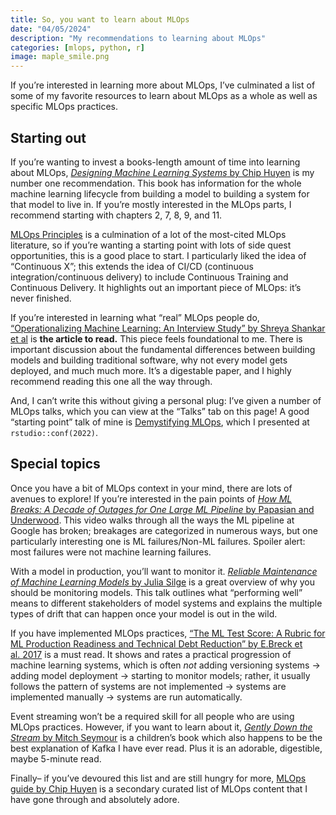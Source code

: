 ```yaml
---
title: So, you want to learn about MLOps
date: "04/05/2024"
description: "My recommendations to learning about MLOps"
categories: [mlops, python, r]
image: maple_smile.png
---
```


If you're interested in learning more about MLOps, I've culminated a list of some of my favorite resources to learn about MLOps as a whole as well as specific MLOps practices.

## Starting out

If you're wanting to invest a books-length amount of time into learning about MLOps, [*Designing Machine Learning Systems* by Chip Huyen](https://www.oreilly.com/library/view/designing-machine-learning/9781098107956/) is my number one recommendation. This book has information for the whole machine learning lifecycle from building a model to building a system for that model to live in. If you're mostly interested in the MLOps parts, I recommend starting with chapters 2, 7, 8, 9, and 11.

[MLOps Principles](https://ml-ops.org/content/mlops-principles) is a culmination of a lot of the most-cited MLOps literature, so if you're wanting a starting point with lots of side quest opportunities, this is a good place to start. I particularly liked the idea of "Continuous X"; this extends the idea of CI/CD (continuous integration/continuous delivery) to include Continuous Training and Continuous Delivery. It highlights out an important piece of MLOps: it's never finished.

If you're interested in learning what "real" MLOps people do, ["Operationalizing Machine Learning: An Interview Study" by Shreya Shankar et al](https://arxiv.org/pdf/2209.09125.pdf) is **the article to read.** This piece feels foundational to me. There is important discussion about the fundamental differences between building models and building traditional software, why not every model gets deployed, and much much more. It's a digestable paper, and I highly recommend reading this one all the way through.

And, I can't write this without giving a personal plug: I've given a number of MLOps talks, which you can view at the "Talks" tab on this page! A good "starting point" talk of mine is [Demystifying MLOps](https://www.youtube.com/watch?v=hzrFU5-_9-E), which I presented at `rstudio::conf(2022)`.

## Special topics

Once you have a bit of MLOps context in your mind, there are lots of avenues to explore! If you're interested in the pain points of [*How ML Breaks: A Decade of Outages for One Large ML Pipeline* by Papasian and Underwood](https://www.youtube.com/watch?v=hBMHohkRgAA). This video walks through all the ways the ML pipeline at Google has broken; breakages are categorized in numerous ways, but one particularly interesting one is ML failures/Non-ML failures. Spoiler alert: most failures were not machine learning failures.

With a model in production, you'll want to monitor it. [*Reliable Maintenance of Machine Learning Models* by Julia Silge](https://www.youtube.com/watch?v=LGXi2R70pVc) is a great overview of why you should be monitoring models. This talk outlines what "performing well" means to different stakeholders of model systems and explains the multiple types of drift that can happen once your model is out in the wild.

If you have implemented MLOps practices, [“The ML Test Score: A Rubric for ML Production Readiness and Technical Debt Reduction” by E.Breck et al. 2017](https://static.googleusercontent.com/media/research.google.com/en//pubs/archive/aad9f93b86b7addfea4c419b9100c6cdd26cacea.pdf) is a must read. It shows and rates a practical progression of machine learning systems, which is often *not* adding versioning systems -> adding model deployment -> starting to monitor models; rather, it usually follows the pattern of systems are not implemented -> systems are implemented manually -> systems are run automatically.

Event streaming won't be a required skill for all people who are using MLOps practices. However, if you want to learn about it, [*Gently Down the Stream* by Mitch Seymour](https://www.gentlydownthe.stream/) is a children's book which also happens to be the best explanation of Kafka I have ever read. Plus it is an adorable, digestible, maybe 5-minute read.

Finally-- if you've devoured this list and are still hungry for more, [MLOps guide by Chip Huyen](https://huyenchip.com/mlops/) is a secondary curated list of MLOps content that I have gone through and absolutely adore.
